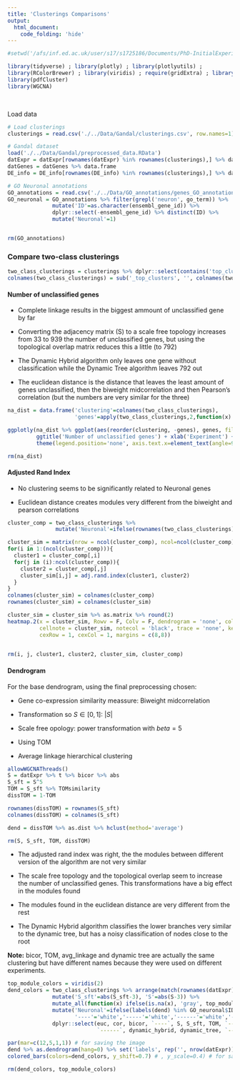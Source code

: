 ```yaml
---
title: 'Clusterings Comparisons'
output:
  html_document:
    code_folding: 'hide'
---
```



```r
#setwd('/afs/inf.ed.ac.uk/user/s17/s1725186/Documents/PhD-InitialExperiments/NetworkAnalysis/R_markdowns')

library(tidyverse) ; library(plotly) ; library(plotlyutils) ; 
library(RColorBrewer) ; library(viridis) ; require(gridExtra) ; library(dendextend) ; library(gplots)
library(pdfCluster)
library(WGCNA)
```
<br>

Load data

```r

# Load clusterings
clusterings = read.csv('./../Data/Gandal/clusterings.csv', row.names=1)

# Gandal dataset
load('./../Data/Gandal/preprocessed_data.RData')
datExpr = datExpr[rownames(datExpr) %in% rownames(clusterings),] %>% data.frame
datGenes = datGenes %>% data.frame
DE_info = DE_info[rownames(DE_info) %in% rownames(clusterings),] %>% data.frame

# GO Neuronal annotations
GO_annotations = read.csv('./../Data/GO_annotations/genes_GO_annotations.csv')
GO_neuronal = GO_annotations %>% filter(grepl('neuron', go_term)) %>% 
              mutate('ID'=as.character(ensembl_gene_id)) %>% 
              dplyr::select(-ensembl_gene_id) %>% distinct(ID) %>%
              mutate('Neuronal'=1)


rm(GO_annotations)
```

### Compare two-class clusterings

```r
two_class_clusterings = clusterings %>% dplyr::select(contains('top_clusters'))
colnames(two_class_clusterings) = sub('_top_clusters', '', colnames(two_class_clusterings))
```

#### Number of unclassified genes

- Complete linkage results in the biggest ammount of unclassified gene by far

- Converting the adjacency matrix (S) to a scale free topology increases from 33 to 939 the number of unclassified genes, but using the topological overlap matrix reduces this a little (to 792)

- The Dynamic Hybrid algorithm only leaves one gene without classification while the Dynamic Tree algorithm leaves 792 out

- The euclidean distance is the distance that leaves the least amount of genes unclassified, then the biweight midcorrelation and then Pearson's correlation (but the numbers are very similar for the three)


```r
na_dist = data.frame('clustering'=colnames(two_class_clusterings), 
                     'genes'=apply(two_class_clusterings,2,function(x) sum(is.na(x))))

ggplotly(na_dist %>% ggplot(aes(reorder(clustering, -genes), genes, fill=-genes)) + geom_bar(stat='identity') + 
         ggtitle('Number of unclassified genes') + xlab('Experiment') + theme_minimal() + #scale_y_sqrt() +
         theme(legend.position='none', axis.text.x=element_text(angle=90, hjust=1)))

rm(na_dist)
```

#### Adjusted Rand Index

- No clustering seems to be significantly related to Neuronal genes

- Euclidean distance creates modules very different from the biweight and pearson correlations

```r
cluster_comp = two_class_clusterings %>% 
               mutate('Neuronal'=ifelse(rownames(two_class_clusterings) %in% GO_neuronal$ID,1,0))

cluster_sim = matrix(nrow = ncol(cluster_comp), ncol=ncol(cluster_comp)) %>% data.frame
for(i in 1:(ncol(cluster_comp))){
  cluster1 = cluster_comp[,i]
  for(j in (i):ncol(cluster_comp)){
    cluster2 = cluster_comp[,j]
    cluster_sim[i,j] = adj.rand.index(cluster1, cluster2)
  }
}
colnames(cluster_sim) = colnames(cluster_comp)
rownames(cluster_sim) = colnames(cluster_sim)

cluster_sim = cluster_sim %>% as.matrix %>% round(2)
heatmap.2(x = cluster_sim, Rowv = F, Colv = F, dendrogram = 'none', col=rev(brewer.pal(9,'YlOrRd'))[1:9],
          cellnote = cluster_sim, notecol = 'black', trace = 'none', key = FALSE, 
          cexRow = 1, cexCol = 1, margins = c(8,8))
 

rm(i, j, cluster1, cluster2, cluster_sim, cluster_comp)
```

#### Dendrogram

For the base dendrogram, using the final preprocessing chosen:

- Gene co-expression similarity meassure: Biweight midcorrelation

- Transformation so $S \in [0,1]$: $|S|$

- Scale free opology: power transformation with $beta=5$

- Using TOM

- Average linkage hierarchical clustering

```r
allowWGCNAThreads()
S = datExpr %>% t %>% bicor %>% abs
S_sft = S^5
TOM = S_sft %>% TOMsimilarity
dissTOM = 1-TOM

rownames(dissTOM) = rownames(S_sft)
colnames(dissTOM) = colnames(S_sft)

dend = dissTOM %>% as.dist %>% hclust(method='average')

rm(S, S_sft, TOM, dissTOM)
```

- The adjusted rand index was right, the the modules between different version of the algorithm are not very similar

- The scale free topology and the topological overlap seem to increase the number of unclassified genes. This transformations have a big effect in the modules found

- The modules found in the euclidean distance are very different from the rest

- The Dynamic Hybrid algorithm classifies the lower branches very similar to the dynamic tree, but has a noisy classification of nodes close to the root

**Note:** bicor, TOM, avg_linkage and dynamic tree are actually the same clustering but have different names because they were used on different experiments.

```r
top_module_colors = viridis(2)
dend_colors = two_class_clusterings %>% arrange(match(rownames(datExpr), labels(dend))) %>%
              mutate('S_sft'=abs(S_sft-3), 'S'=abs(S-3)) %>%
              mutate_all(function(x) ifelse(is.na(x), 'gray', top_module_colors[x])) %>%
              mutate('Neuronal'=ifelse(labels(dend) %in% GO_neuronal$ID, '#cc3399', 'gray'),
                     '----'='white','-----'='white','------'='white','-------'='white') %>%
              dplyr::select(euc, cor, bicor, `----`, S, S_sft, TOM, `-----`, comp_linkage, avg_linkage,
                            `------`, dynamic_hybrid, dynamic_tree, `-------`, Neuronal)

par(mar=c(12,5,1,1)) # for saving the image
dend %>% as.dendrogram(hang=0) %>% set('labels', rep('', nrow(datExpr))) %>% plot(ylim=c(min(dend$height),1))
colored_bars(colors=dend_colors, y_shift=0.7) # , y_scale=0.4) # for saving the image

rm(dend_colors, top_module_colors)
```
